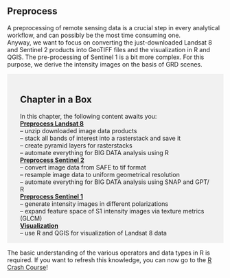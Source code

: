::: {#main .site-main role="main"}
::: entry-header
# Preprocess {#preprocess .entry-title}
:::

::: entry-content
A preprocessing of remote sensing data is a crucial step in every analytical workflow, and can possibly be the most time consuming one.\
Anyway, we want to focus on converting the just-downloaded Landsat 8 and Sentinel 2 products into GeoTIFF files and the visualization in R and QGIS. The pre-processing of Sentinel 1 is a bit more complex. For this purpose, we derive the intensity images on the basis of GRD scenes.

::: {style="background-color: #f1f1f1;padding: 18px 30px 1px"}
# Chapter in a Box

In this chapter, the following content awaits you:\
[**Preprocess Landsat 8**](./PrepareYourself.qmd#landsat-8-preprocessing)\
-- unzip downloaded image data products\
-- stack all bands of interest into a rasterstack and save it\
-- create pyramid layers for rasterstacks\
-- automate everything for BIG DATA analysis using R\
[**Preprocess Sentinel 2**](./Preprocess-Optical-Data.qmd#sentinel-2-preprocessing)\
-- convert image data from SAFE to tif format\
-- resample image data to uniform geometrical resolution\
-- automate everything for BIG DATA analysis using SNAP and GPT/ R\
[**Preprocess Sentinel 1**](./SAR-Data.qmd)\
-- generate intensity images in different polarizations\
-- expand feature space of S1 intensity images via texture metrics (GLCM)\
[**Visualization**](./Visualization.qmd)\
-- use R and QGIS for visualization of Landsat 8 data
:::

The basic understanding of the various operators and data types in R is required. If you want to refresh this knowledge, you can now go to the [R Crash Course](../../docs/R-Crash-Course/index.qmd)!
:::
:::

